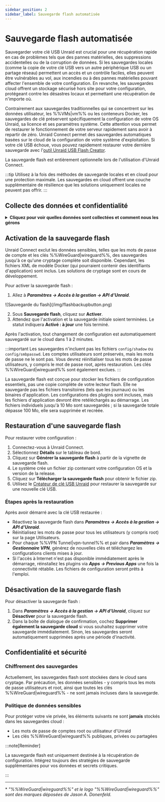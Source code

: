 ```yaml
---
sidebar_position: 2
sidebar_label: Sauvegarde flash automatisée
---
```



# Sauvegarde flash automatisée

Sauvegarder votre clé USB Unraid est crucial pour une récupération rapide en cas de problèmes tels que des pannes matérielles, des suppressions accidentelles ou de la corruption de données. Si les sauvegardes locales (comme la copie de votre clé USB vers un autre périphérique USB ou un partage réseau) permettent un accès et un contrôle faciles, elles peuvent être vulnérables au vol, aux incendies ou à des pannes matérielles pouvant affecter l'ensemble de votre configuration. En revanche, les sauvegardes cloud offrent un stockage sécurisé hors site pour votre configuration, protégeant contre les désastres locaux et permettant une récupération de n'importe où.

Contrairement aux sauvegardes traditionnelles qui se concentrent sur les données utilisateur, les %%VMs|vm%% ou les conteneurs Docker, les sauvegardes de clé préservent spécifiquement la configuration de votre OS Unraid, sa licence et ses paramètres système. Cette attention vous permet de restaurer le fonctionnement de votre serveur rapidement sans avoir à repartir de zéro. Unraid Connect permet des sauvegardes automatiques basées sur le cloud de la configuration de votre système d'exploitation. Si votre clé USB échoue, vous pouvez rapidement restaurer votre dernière sauvegarde avec l'[outil Unraid USB Flash Creator](https://unraid.net/download).

La sauvegarde flash est entièrement optionnelle lors de l'utilisation d'Unraid Connect.

:::tip
Utilisez à la fois des méthodes de sauvegarde locales et en cloud pour une protection maximale. Les sauvegardes en cloud offrent une couche supplémentaire de résilience que les solutions uniquement locales ne peuvent pas offrir.
:::

## Collecte des données et confidentialité

<details>
  <summary><strong>Cliquez pour voir quelles données sont collectées et comment nous les gérons</strong></summary>

  Unraid Connect prend votre vie privée et vos données au sérieux lors de l'utilisation de la sauvegarde flash :

  <h4>Objectif</h4>

  La sauvegarde flash conserve uniquement les fichiers de configuration nécessaires pour restaurer votre environnement Unraid OS. Cela vous aide à récupérer rapidement et à maintenir la continuité du service en cas de panne de votre périphérique flash.

  <h4>Données collectées</h4>

  La sauvegarde inclut uniquement les fichiers de configuration, garantissant que les informations sensibles, telles que les mots de passe et les clés %%WireGuard|wireguard%%, sont exclues. Les fichiers XML des modèles Docker peuvent faire partie de la sauvegarde et pourraient contenir des identifiants spécifiques aux applications.

  <h4>Conservation des données</h4>

  Seule la dernière sauvegarde est conservée. Si une sauvegarde dépasse certaines limites — spécifiquement, si des fichiers individuels dépassent 10 Mo ou si la taille totale du dépôt dépasse 100 Mo — elle sera supprimée et recréée. Les sauvegardes sont également supprimées lorsque vous désactivez la fonction de sauvegarde flash ou après une période d'inactivité spécifique.

  <h4>Partage des données</h4>

  Les données de sauvegarde flash ne sont jamais partagées avec des tiers. Elles sont stockées exclusivement pour vous fournir des services de sauvegarde et de restauration.
</details>

## Activation de la sauvegarde flash

Unraid Connect exclut les données sensibles, telles que les mots de passe de compte et les clés %%WireGuard|wireguard%%, des sauvegardes jusqu'à ce qu'une cryptage complète soit disponible. Cependant, les fichiers XML de modèle Docker (qui pourraient contenir des identifiants d'application) sont inclus. Les solutions de cryptage sont en cours de développement.

Pour activer la sauvegarde flash :

1. Allez à ***Paramètres → Accès à la gestion → API d'Unraid***.

<div style={{ margin: 'auto', maxWidth: '600px', display: 'flex', flexDirection: 'column', alignItems: 'center' }}>
  ![Sauvegarde du flash](/img/flashbackupbutton.png)
</div>

2. Sous **Sauvegarde flash**, cliquez sur **Activer**.
3. Attendez que l'activation et la sauvegarde initiale soient terminées. Le statut indiquera **Activé : à jour** une fois terminé.

Après l'activation, tout changement de configuration est automatiquement sauvegardé sur le cloud dans 1 à 2 minutes.

:::important
Les sauvegardes n'incluent pas les fichiers `config/shadow` ou `config/smbpasswd`. Les comptes utilisateurs sont préservés, mais les mots de passe ne le sont pas. Vous devrez réinitialiser tous les mots de passe utilisateurs, y compris le mot de passe root, après restauration. Les clés %%WireGuard|wireguard%% sont également exclues.
:::

La sauvegarde flash est conçue pour stocker les fichiers de configuration essentiels, pas une copie complète de votre lecteur flash. Elle ne sauvegarde pas les fichiers transitoires (tels que les journaux) ou les binaires d'application. Les configurations des plugins sont incluses, mais les fichiers d'application devront être retéléchargés au démarrage. Les fichiers individuels jusqu'à 10 Mo sont sauvegardés ; si la sauvegarde totale dépasse 100 Mo, elle sera supprimée et recréée.

## Restauration d'une sauvegarde flash

Pour restaurer votre configuration :

1. Connectez-vous à Unraid Connect.
2. Sélectionnez **Détails** sur le tableau de bord.
3. Cliquez sur **Générer la sauvegarde flash** à partir de la vignette de sauvegarde flash.
4. Le système crée un fichier zip contenant votre configuration OS et la version de la release.
5. Cliquez sur **Télécharger la sauvegarde flash** pour obtenir le fichier zip.
6. Utilisez le [Créateur de clé USB Unraid](https://unraid.net/download) pour restaurer la sauvegarde sur une nouvelle clé USB.

### Étapes après la restauration

Après avoir démarré avec la clé USB restaurée :

- Réactivez la sauvegarde flash dans ***Paramètres → Accès à la gestion → API d'Unraid***.
- Réinitialisez les mots de passe pour tous les utilisateurs (y compris root) sur la page Utilisateurs.
- Pour chaque %%VPN Tunnel|vpn-tunnel%% et pair dans ***Paramètres → Gestionnaire VPN***, générez de nouvelles clés et téléchargez les configurations clients mises à jour.
- Si l'accès à Internet n'est pas disponible immédiatement après le démarrage, réinstallez les plugins via ***Apps → Previous Apps*** une fois la connectivité rétablie. Les fichiers de configuration seront prêts à l'emploi.

## Désactivation de la sauvegarde flash

Pour désactiver la sauvegarde flash :

1. Dans ***Paramètres → Accès à la gestion → API d'Unraid***, cliquez sur **Désactiver** pour la sauvegarde flash.
2. Dans la boîte de dialogue de confirmation, cochez **Supprimer également la sauvegarde cloud** si vous souhaitez supprimer votre sauvegarde immédiatement. Sinon, les sauvegardes seront automatiquement supprimées après une période d'inactivité.

## Confidentialité et sécurité

### Chiffrement des sauvegardes

Actuellement, les sauvegardes flash sont stockées dans le cloud sans cryptage. Par précaution, les données sensibles - y compris tous les mots de passe utilisateurs et root, ainsi que toutes les clés %%WireGuard|wireguard%% - ne sont jamais incluses dans la sauvegarde.

### Politique de données sensibles

Pour protéger votre vie privée, les éléments suivants ne sont **jamais** stockés dans les sauvegardes cloud :

- Les mots de passe de comptes root ou utilisateur d'Unraid
- Les clés %%WireGuard|wireguard%% publiques, privées ou partagées

:::note\[Reminder]

La sauvegarde flash est uniquement destinée à la récupération de configuration. Intégrez toujours des stratégies de sauvegarde supplémentaires pour vos données et secrets critiques.

:::

---

\* *"%%WireGuard|wireguard%%" et le logo "%%WireGuard|wireguard%%" sont des marques déposées de Jason A. Donenfeld.*
